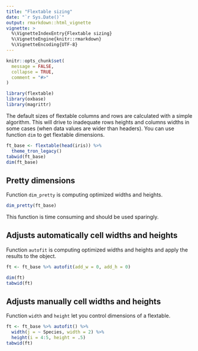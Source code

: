 ```yaml
---
title: "Flextable sizing"
date: "`r Sys.Date()`"
output: rmarkdown::html_vignette
vignette: >
  %\VignetteIndexEntry{Flextable sizing}
  %\VignetteEngine{knitr::rmarkdown}
  %\VignetteEncoding{UTF-8}
---
```



```r
knitr::opts_chunk$set(
  message = FALSE,
  collapse = TRUE,
  comment = "#>"
)
```

```r
library(flextable)
library(oxbase)
library(magrittr)
```


The default sizes of flextable columns and rows are calculated with a simple algorithm. This will drive to inadequate rows heights and columns widths in some cases (when data values are wider than headers). You can use function `dim` to get flextable dimensions. 

```r
ft_base <- flextable(head(iris)) %>% 
  theme_tron_legacy()
tabwid(ft_base)
dim(ft_base)
```

## Pretty dimensions

Function `dim_pretty` is computing optimized widths and heights. 

```r
dim_pretty(ft_base)
```

This function is time consuming and should be used sparingly.

## Adjusts automatically cell widths and heights

Function `autofit` is computing optimized widths and heights and apply the results to the object. 

```r
ft <- ft_base %>% autofit(add_w = 0, add_h = 0)

dim(ft)
tabwid(ft)
```

## Adjusts manually cell widths and heights

Function `width` and `height` let you control dimensions of a flextable. 

```r
ft <- ft_base %>% autofit() %>% 
  width(j = ~ Species, width = 2) %>% 
  height(i = 4:5, height = .5)
tabwid(ft)
```

